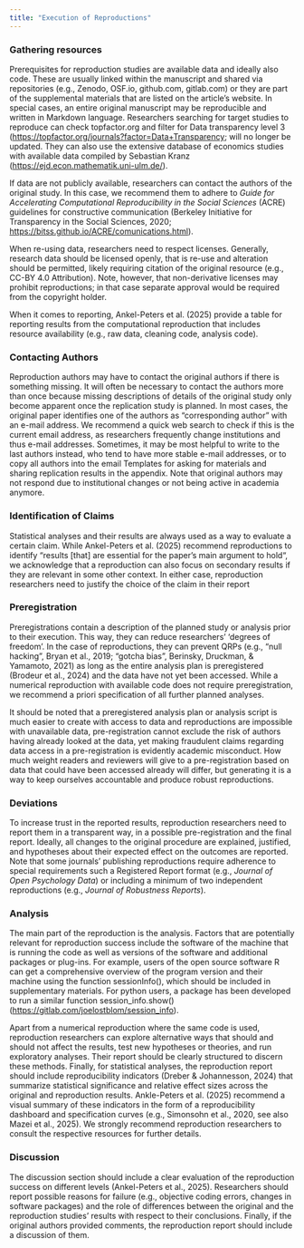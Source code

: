 ```yaml
---
title: "Execution of Reproductions"
---
```


### **Gathering resources** {#gathering-resources}

Prerequisites for reproduction studies are available data and ideally also code. These are usually linked within the manuscript and shared via repositories (e.g., Zenodo, OSF.io, github.com, gitlab.com) or they are part of the supplemental materials that are listed on the article’s website. In special cases, an entire original manuscript may be reproducible and written in Markdown language. Researchers searching for target studies to reproduce can check topfactor.org and filter for Data transparency level 3 (<https://topfactor.org/journals?factor=Data+Transparency>; will no longer be updated. They can also use the extensive database of economics studies with available data compiled by Sebastian Kranz (<https://ejd.econ.mathematik.uni-ulm.de/>).

If data are not publicly available, researchers can contact the authors of the original study. In this case, we recommend them to adhere to *Guide for Accelerating Computational Reproducibility in the Social Sciences* (ACRE) guidelines for constructive communication (Berkeley Initiative for Transparency in the Social Sciences, 2020; <https://bitss.github.io/ACRE/comunications.html>).

When re-using data, researchers need to respect licenses. Generally, research data should be licensed openly, that is re-use and alteration should be permitted, likely requiring citation of the original resource (e.g., CC-BY 4.0 Attribution). Note, however, that non-derivative licenses may prohibit reproductions; in that case separate approval would be required from the copyright holder.

When it comes to reporting, Ankel-Peters et al. (2025) provide a table for reporting results from the computational reproduction that includes resource availability (e.g., raw data, cleaning code, analysis code).

### **Contacting Authors** {#contacting-authors}

Reproduction authors may have to contact the original authors if there is something missing. It will often be necessary to contact the authors more than once because missing descriptions of details of the original study only become apparent once the replication study is planned. In most cases, the original paper identifies one of the authors as “corresponding author” with an e-mail address. We recommend a quick web search to check if this is the current email address, as researchers frequently change institutions and thus e-mail addresses. Sometimes, it may be most helpful to write to the last authors instead, who tend to have more stable e-mail addresses, or to copy all authors into the email Templates for asking for materials and sharing replication results in the appendix. Note that original authors may not respond due to institutional changes or not being active in academia anymore.

### **Identification of Claims** {#identification-of-claims}

Statistical analyses and their results are always used as a way to evaluate a certain claim. While Ankel-Peters et al. (2025) recommend reproductions to identify “results \[that\] are essential for the paper's main argument to hold“, we acknowledge that a reproduction can also focus on secondary results if they are relevant in some other context. In either case, reproduction researchers need to justify the choice of the claim in their report

### **Preregistration** {#preregistration}

Preregistrations contain a description of the planned study or analysis prior to their execution. This way, they can reduce researchers’ ‘degrees of freedom’. In the case of reproductions, they can prevent QRPs (e.g., “null hacking”, Bryan et al., 2019; “gotcha bias”, Berinsky, Druckman, & Yamamoto, 2021) as long as the entire analysis plan is preregistered (Brodeur et al., 2024) and the data have not yet been accessed. While a numerical reproduction with available code does not require preregistration, we recommend a priori specification of all further planned analyses.

It should be noted that a preregistered analysis plan or analysis script is much easier to create with access to data and reproductions are impossible with unavailable data, pre-registration cannot exclude the risk of authors having already looked at the data, yet making fraudulent claims regarding data access in a pre-registration is evidently academic misconduct. How much weight readers and reviewers will give to a pre-registration based on data that could have been accessed already will differ, but generating it is a way to keep ourselves accountable and produce robust reproductions.

### **Deviations** {#deviations}

To increase trust in the reported results, reproduction researchers need to report them in a transparent way, in a possible pre-registration and the final report. Ideally, all changes to the original procedure are explained, justified, and hypotheses about their expected effect on the outcomes are reported. Note that some journals’ publishing reproductions require adherence to special requirements such a Registered Report format (e.g., *Journal of Open Psychology Data*) or including a minimum of two independent reproductions (e.g., *Journal of Robustness Reports*).

### **Analysis** {#analysis}

The main part of the reproduction is the analysis. Factors that are potentially relevant for reproduction success include the software of the machine that is running the code as well as versions of the software and additional packages or plug-ins. For example, users of the open source software R can get a comprehensive overview of the program version and their machine using the function sessionInfo(), which should be included in supplementary materials. For python users, a package has been developed to run a similar function session_info.show() (<https://gitlab.com/joelostblom/session_info>).

Apart from a numerical reproduction where the same code is used, reproduction researchers can explore alternative ways that should and should not affect the results, test new hypotheses or theories, and run exploratory analyses. Their report should be clearly structured to discern these methods. Finally, for statistical analyses, the reproduction report should include reproducibility indicators (Dreber & Johannesson, 2024) that summarize statistical significance and relative effect sizes across the original and reproduction results. Ankle-Peters et al. (2025) recommend a visual summary of these indicators in the form of a reproducibility dashboard and specification curves (e.g., Simonsohn et al., 2020, see also Mazei et al., 2025). We strongly recommend reproduction researchers to consult the respective resources for further details.

### **Discussion** {#discussion}

The discussion section should include a clear evaluation of the reproduction success on different levels (Ankel-Peters et al., 2025). Researchers should report possible reasons for failure (e.g., objective coding errors, changes in software packages) and the role of differences between the original and the reproduction studies’ results with respect to their conclusions. Finally, if the original authors provided comments, the reproduction report should include a discussion of them.
